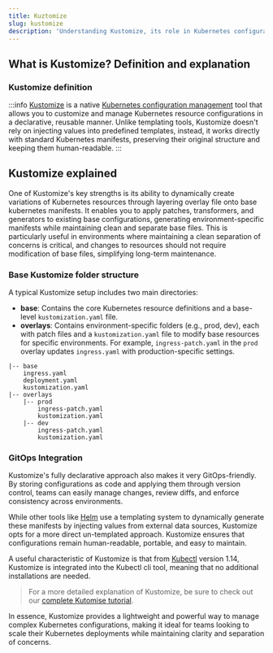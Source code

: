 ```yaml
---
title: Kuztomize
slug: kustomize
description: 'Understanding Kustomize, its role in Kubernetes configuration management, and how it simplifies the process of creating and managing Kubernetes resources'
---
```


## What is Kustomize? Definition and explanation

### Kustomize definition

:::info
[Kustomize](https://kustomize.io/) is a native [Kubernetes configuration management](/glossary/kubernetes-configuration-management/) tool that allows you to customize and manage Kubernetes resource configurations in a declarative, reusable manner. Unlike templating tools, Kustomize doesn't rely on injecting values into predefined templates, instead, it works directly with standard Kubernetes manifests, preserving their original structure and keeping them human-readable.
:::

## Kustomize explained

One of Kustomize's key strengths is its ability to dynamically create variations of Kubernetes resources through layering overlay file onto base kubernetes manifests. It enables you to apply patches, transformers, and generators to existing base configurations, generating environment-specific manifests while maintaining clean and separate base files. This is particularly useful in environments where maintaining a clean separation of concerns is critical, and changes to resources should not require modification of base files, simplifying long-term maintenance.

### Base Kustomize folder structure


A typical Kustomize setup includes two main directories:

- **base**: Contains the core Kubernetes resource definitions and a base-level `kustomization.yaml` file.
- **overlays**: Contains environment-specific folders (e.g., prod, dev), each with patch files and a `kustomization.yaml` file to modify base resources for specific environments. For example, `ingress-patch.yaml` in the `prod` overlay updates `ingress.yaml` with production-specific settings.

```
|-- base
    ingress.yaml
    deployment.yaml
    kustomization.yaml
|-- overlays
    |-- prod
        ingress-patch.yaml
        kustomization.yaml
    |-- dev
        ingress-patch.yaml
        kustomization.yaml
```

### GitOps Integration

Kustomize's fully declarative approach also makes it very GitOps-friendly. By storing configurations as code and applying them through version control, teams can easily manage changes, review diffs, and enforce consistency across environments.

While other tools like [Helm](/blog/what-is-helm-in-kubernetes/) use a templating system to dynamically generate these manifests by injecting values from external data sources, Kustomize opts for a more direct un-templated approach. Kustomize ensures that configurations remain human-readable, portable, and easy to maintain.

A useful characteristic of Kustomize is that from [Kubectl](/glossary/kubernetes/#kubectl) version 1.14, Kustomize is integrated into the Kubectl cli tool, meaning that no additional installations are needed.

> For a more detailed explanation of Kustomize, be sure to check out our [complete Kutomise tutorial](/blog/patching-with-kustomize/).

In essence, Kustomize provides a lightweight and powerful way to manage complex Kubernetes configurations, making it ideal for teams looking to scale their Kubernetes deployments while maintaining clarity and separation of concerns.
